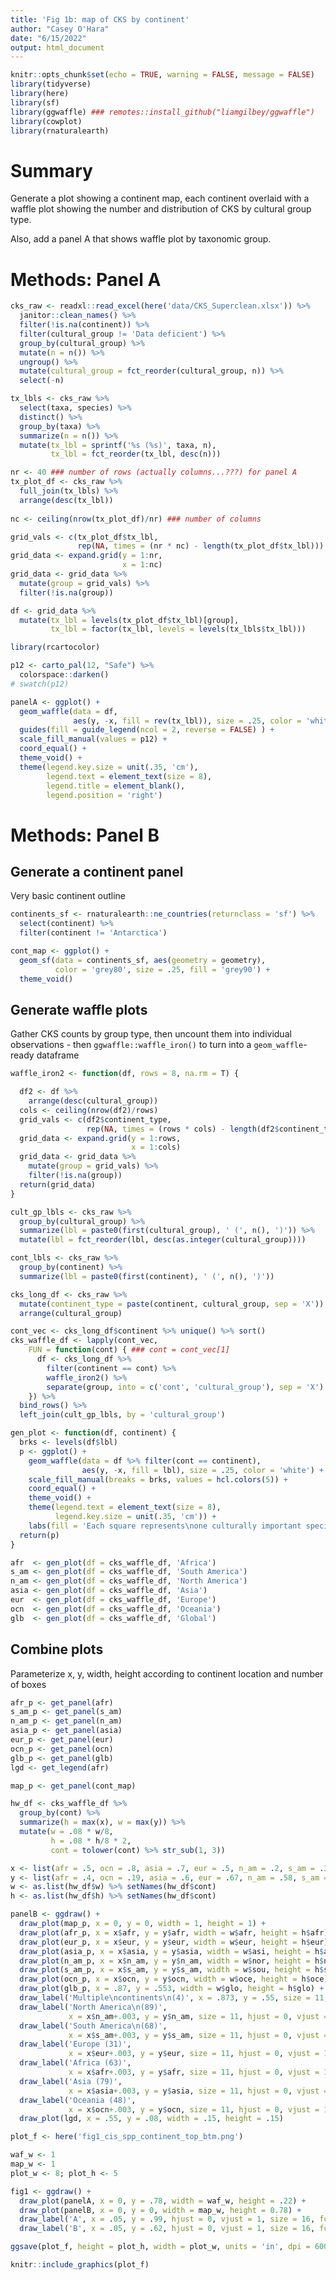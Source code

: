 ```yaml
---
title: 'Fig 1b: map of CKS by continent'
author: "Casey O'Hara"
date: "6/15/2022"
output: html_document
---
```


```r
knitr::opts_chunk$set(echo = TRUE, warning = FALSE, message = FALSE)
library(tidyverse)
library(here)
library(sf)
library(ggwaffle) ### remotes::install_github("liamgilbey/ggwaffle")
library(cowplot)
library(rnaturalearth)
```

# Summary

Generate a plot showing a continent map, each continent overlaid with a waffle plot showing the number and distribution of CKS by cultural group type.  

Also, add a panel A that shows waffle plot by taxonomic group.

# Methods: Panel A


```r
cks_raw <- readxl::read_excel(here('data/CKS_Superclean.xlsx')) %>%
  janitor::clean_names() %>%
  filter(!is.na(continent)) %>%
  filter(cultural_group != 'Data deficient') %>%
  group_by(cultural_group) %>%
  mutate(n = n()) %>%
  ungroup() %>%
  mutate(cultural_group = fct_reorder(cultural_group, n)) %>%
  select(-n)
```

```r
tx_lbls <- cks_raw %>%
  select(taxa, species) %>%
  distinct() %>%
  group_by(taxa) %>%
  summarize(n = n()) %>%
  mutate(tx_lbl = sprintf('%s (%s)', taxa, n),
         tx_lbl = fct_reorder(tx_lbl, desc(n)))

nr <- 40 ### number of rows (actually columns...???) for panel A
tx_plot_df <- cks_raw %>%
  full_join(tx_lbls) %>%
  arrange(desc(tx_lbl))
  
nc <- ceiling(nrow(tx_plot_df)/nr) ### number of columns

grid_vals <- c(tx_plot_df$tx_lbl, 
               rep(NA, times = (nr * nc) - length(tx_plot_df$tx_lbl)))
grid_data <- expand.grid(y = 1:nr, 
                         x = 1:nc) 
grid_data <- grid_data %>%
  mutate(group = grid_vals) %>%
  filter(!is.na(group)) 

df <- grid_data %>%
  mutate(tx_lbl = levels(tx_plot_df$tx_lbl)[group],
         tx_lbl = factor(tx_lbl, levels = levels(tx_lbls$tx_lbl)))
```

``` r
library(rcartocolor)

p12 <- carto_pal(12, "Safe") %>%
  colorspace::darken()
# swatch(p12)

```

``` r

panelA <- ggplot() +
  geom_waffle(data = df, 
              aes(y, -x, fill = rev(tx_lbl)), size = .25, color = 'white') +
  guides(fill = guide_legend(ncol = 2, reverse = FALSE) ) +
  scale_fill_manual(values = p12) +
  coord_equal() +
  theme_void() +
  theme(legend.key.size = unit(.35, 'cm'),
        legend.text = element_text(size = 8),
        legend.title = element_blank(),
        legend.position = 'right')

```


# Methods: Panel B

## Generate a continent panel

Very basic continent outline

```r
continents_sf <- rnaturalearth::ne_countries(returnclass = 'sf') %>%
  select(continent) %>%
  filter(continent != 'Antarctica')

cont_map <- ggplot() +
  geom_sf(data = continents_sf, aes(geometry = geometry),
          color = 'grey80', size = .25, fill = 'grey90') +
  theme_void()
```

## Generate waffle plots

Gather CKS counts by group type, then uncount them into individual observations - then `ggwaffle::waffle_iron()` to turn into a `geom_waffle`-ready dataframe

```r
waffle_iron2 <- function(df, rows = 8, na.rm = T) {

  df2 <- df %>%
    arrange(desc(cultural_group))
  cols <- ceiling(nrow(df2)/rows)
  grid_vals <- c(df2$continent_type, 
                 rep(NA, times = (rows * cols) - length(df2$continent_type)))
  grid_data <- expand.grid(y = 1:rows, 
                           x = 1:cols) 
  grid_data <- grid_data %>%
    mutate(group = grid_vals) %>%
    filter(!is.na(group))
  return(grid_data)
}
```

```r

cult_gp_lbls <- cks_raw %>%
  group_by(cultural_group) %>%
  summarize(lbl = paste0(first(cultural_group), ' (', n(), ')')) %>%
  mutate(lbl = fct_reorder(lbl, desc(as.integer(cultural_group))))

cont_lbls <- cks_raw %>%
  group_by(continent) %>%
  summarize(lbl = paste0(first(continent), ' (', n(), ')'))

cks_long_df <- cks_raw %>%
  mutate(continent_type = paste(continent, cultural_group, sep = 'X')) %>%
  arrange(cultural_group)

cont_vec <- cks_long_df$continent %>% unique() %>% sort()
cks_waffle_df <- lapply(cont_vec,
    FUN = function(cont) { ### cont = cont_vec[1]
      df <- cks_long_df %>%
        filter(continent == cont) %>%
        waffle_iron2() %>%
        separate(group, into = c('cont', 'cultural_group'), sep = 'X')
    }) %>%
  bind_rows() %>%
  left_join(cult_gp_lbls, by = 'cultural_group')

gen_plot <- function(df, continent) {
  brks <- levels(df$lbl)
  p <- ggplot() +
    geom_waffle(data = df %>% filter(cont == continent), 
                aes(y, -x, fill = lbl), size = .25, color = 'white') +
    scale_fill_manual(breaks = brks, values = hcl.colors(5)) +
    coord_equal() +
    theme_void() +
    theme(legend.text = element_text(size = 8),
          legend.key.size = unit(.35, 'cm')) +
    labs(fill = 'Each square represents\none culturally important species')
  return(p)
}

afr  <- gen_plot(df = cks_waffle_df, 'Africa')
s_am <- gen_plot(df = cks_waffle_df, 'South America')
n_am <- gen_plot(df = cks_waffle_df, 'North America')
asia <- gen_plot(df = cks_waffle_df, 'Asia')
eur  <- gen_plot(df = cks_waffle_df, 'Europe')
ocn  <- gen_plot(df = cks_waffle_df, 'Oceania')
glb  <- gen_plot(df = cks_waffle_df, 'Global')
```

## Combine plots

Parameterize x, y, width, height according to continent location and number of boxes
```r
afr_p <- get_panel(afr)
s_am_p <- get_panel(s_am)
n_am_p <- get_panel(n_am)
asia_p <- get_panel(asia)
eur_p <- get_panel(eur)
ocn_p <- get_panel(ocn)
glb_p <- get_panel(glb)
lgd <- get_legend(afr)

map_p <- get_panel(cont_map)
```

``` r

hw_df <- cks_waffle_df %>%
  group_by(cont) %>%
  summarize(h = max(x), w = max(y)) %>%
  mutate(w = .08 * w/8,
         h = .08 * h/8 * 2,
         cont = tolower(cont) %>% str_sub(1, 3))

x <- list(afr = .5, ocn = .8, asia = .7, eur = .5, n_am = .2, s_am = .31)
y <- list(afr = .4, ocn = .19, asia = .6, eur = .67, n_am = .58, s_am = .25)
w <- as.list(hw_df$w) %>% setNames(hw_df$cont)
h <- as.list(hw_df$h) %>% setNames(hw_df$cont)

panelB <- ggdraw() +
  draw_plot(map_p, x = 0, y = 0, width = 1, height = 1) +
  draw_plot(afr_p, x = x$afr, y = y$afr, width = w$afr, height = h$afr) +
  draw_plot(eur_p, x = x$eur, y = y$eur, width = w$eur, height = h$eur) +
  draw_plot(asia_p, x = x$asia, y = y$asia, width = w$asi, height = h$asi) +
  draw_plot(n_am_p, x = x$n_am, y = y$n_am, width = w$nor, height = h$nor) +
  draw_plot(s_am_p, x = x$s_am, y = y$s_am, width = w$sou, height = h$sou) +
  draw_plot(ocn_p, x = x$ocn, y = y$ocn, width = w$oce, height = h$oce) +
  draw_plot(glb_p, x = .87, y = .553, width = w$glo, height = h$glo) +
  draw_label('Multiple\ncontinents\n(4)', x = .873, y = .55, size = 11, hjust = 0, vjust = 1) +
  draw_label('North America\n(89)', 
             x = x$n_am+.003, y = y$n_am, size = 11, hjust = 0, vjust = 1) +
  draw_label('South America\n(68)', 
             x = x$s_am+.003, y = y$s_am, size = 11, hjust = 0, vjust = 1) +
  draw_label('Europe (31)', 
             x = x$eur+.003, y = y$eur, size = 11, hjust = 0, vjust = 1) +
  draw_label('Africa (63)', 
             x = x$afr+.003, y = y$afr, size = 11, hjust = 0, vjust = 1) +
  draw_label('Asia (79)', 
             x = x$asia+.003, y = y$asia, size = 11, hjust = 0, vjust = 1) +
  draw_label('Oceania (48)', 
             x = x$ocn+.003, y = y$ocn, size = 11, hjust = 0, vjust = 1) +
  draw_plot(lgd, x = .55, y = .08, width = .15, height = .15)

```


```r

plot_f <- here('fig1_cis_spp_continent_top_btm.png')

waf_w <- 1
map_w <- 1
plot_w <- 8; plot_h <- 5

fig1 <- ggdraw() +
  draw_plot(panelA, x = 0, y = .78, width = waf_w, height = .22) +
  draw_plot(panelB, x = 0, y = 0, width = map_w, height = 0.78) +
  draw_label('A', x = .05, y = .99, hjust = 0, vjust = 1, size = 16, fontface = 'bold') +
  draw_label('B', x = .05, y = .62, hjust = 0, vjust = 1, size = 16, fontface = 'bold')

ggsave(plot_f, height = plot_h, width = plot_w, units = 'in', dpi = 600)

knitr::include_graphics(plot_f)
```

